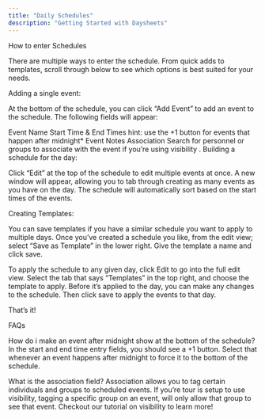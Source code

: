 ```yaml
---
title: "Daily Schedules"
description: "Getting Started with Daysheets"
---
```


How to enter Schedules

There are multiple ways to enter the schedule. From quick adds to templates, scroll through below to see which options is best suited for your needs.

Adding a single event:

At the bottom of the schedule, you can click “Add Event” to add an event to the schedule. The following fields will appear:

Event Name
Start Time & End Times
hint: use the +1 button for events that happen after midnight\*
Event Notes
Association
Search for personnel or groups to associate with the event if you’re using visibility .
Building a schedule for the day:

Click “Edit” at the top of the schedule to edit multiple events at once. A new window will appear, allowing you to tab through creating as many events as you have on the day. The schedule will automatically sort based on the start times of the events.

Creating Templates:

You can save templates if you have a similar schedule you want to apply to multiple days. Once you’ve created a schedule you like, from the edit view; select “Save as Template” in the lower right. Give the template a name and click save.

To apply the schedule to any given day, click Edit to go into the full edit view. Select the tab that says “Templates” in the top right, and choose the template to apply. Before it’s applied to the day, you can make any changes to the schedule. Then click save to apply the events to that day.

That’s it!

FAQs

How do i make an event after midnight show at the bottom of the schedule?
In the start and end time entry fields, you should see a +1 button. Select that whenever an event happens after midnight to force it to the bottom of the schedule.

What is the association field?
Association allows you to tag certain individuals and groups to scheduled events. If you’re tour is setup to use visibility, tagging a specific group on an event, will only allow that group to see that event. Checkout our tutorial on visibility to learn more!
